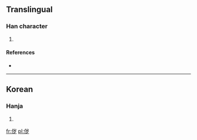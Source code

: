 ==Translingual==

===Han character===
{{Han char|rn=9|rad=人|as=06|sn=8|four=|canj=人山弓戈 (OUNI)}}

# {{defn|Han|sort=人06}}

====References====
* {{Han ref|kx=0102.291|dkj=|dj=|hdz=|uh=3455|ud=13397|bh=|bd=}}

----

==Korean==

===Hanja===
{{ko-hanja|hangeul=세|rv=se|mr=se|y=sey}}

# {{defn|Korean|sort=人06}}

[[fr:㑕]]
[[pl:㑕]]